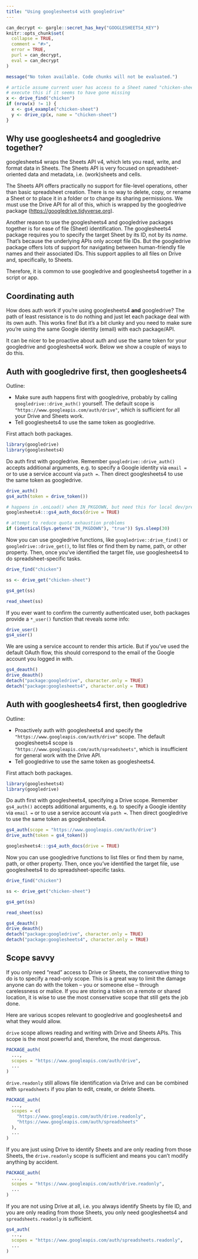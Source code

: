 ```yaml
---
title: "Using googlesheets4 with googledrive"
---
```


```r
can_decrypt <- gargle::secret_has_key("GOOGLESHEETS4_KEY")
knitr::opts_chunk$set(
  collapse = TRUE,
  comment = "#>",
  error = TRUE,
  purl = can_decrypt,
  eval = can_decrypt
)
```

```r
message("No token available. Code chunks will not be evaluated.")
```

```r
# article assume current user has access to a Sheet named "chicken-sheet"
# execute this if it seems to have gone missing
x <- drive_find("chicken")
if (nrow(x) != 1) {
  x <- gs4_example("chicken-sheet")
  y <- drive_cp(x, name = "chicken-sheet")
}
```

## Why use googlesheets4 and googledrive together?

googlesheets4 wraps the Sheets API v4, which lets you read, write, and format data in Sheets. The Sheets API is very focused on spreadsheet-oriented data and metadata, i.e. (work)sheets and cells.

The Sheets API offers practically no support for file-level operations, other than basic spreadsheet creation. There is no way to delete, copy, or rename a Sheet or to place it in a folder or to change its sharing permissions. We must use the Drive API for all of this, which is wrapped by the googledrive package (<https://googledrive.tidyverse.org>).

Another reason to use the googlesheets4 and googledrive packages together is for ease of file (Sheet) identification. The googlesheets4 package requires you to specify the target Sheet by its ID, not by its *name*. That's because the underlying APIs only accept file IDs. But the googledrive package offers lots of support for navigating between human-friendly file names and their associated IDs. This support applies to all files on Drive and, specifically, to Sheets.

Therefore, it is common to use googledrive and googlesheets4 together in a script or app.

## Coordinating auth

How does auth work if you're using googlesheets4 **and** googledrive? The path of least resistance is to do nothing and just let each package deal with its own auth. This works fine! But it's a bit clunky and you need to make sure you're using the same Google identity (email) with each package/API.

It can be nicer to be proactive about auth and use the same token for your googledrive and googlesheets4 work. Below we show a couple of ways to do this.

## Auth with googledrive first, then googlesheets4

Outline:

  * Make sure auth happens first with googledrive, probably by calling `googledrive::drive_auth()` yourself. The default scope is `"https://www.googleapis.com/auth/drive"`, which is sufficient for all your Drive and Sheets work.
  * Tell googlesheets4 to use the same token as googledrive.

First attach both packages.

```r
library(googledrive)
library(googlesheets4)
```

Do auth first with googledrive. Remember `googledrive::drive_auth()` accepts additional arguments, e.g. to specify a Google identity via `email =` or to use a service account via `path =`. Then direct googlesheets4 to use the same token as googledrive.

```r
drive_auth()
gs4_auth(token = drive_token())
```

```r
# happens in .onLoad() when IN_PKGDOWN, but need this for local dev/preview
googlesheets4:::gs4_auth_docs(drive = TRUE) 

# attempt to reduce quota exhaustion problems
if (identical(Sys.getenv("IN_PKGDOWN"), "true")) Sys.sleep(30)
```

Now you can use googledrive functions, like `googledrive::drive_find()` or `googledrive::drive_get()`, to list files or find them by name, path, or other property. Then, once you've identified the target file, use googlesheets4 to do spreadsheet-specific tasks.

```r
drive_find("chicken")

ss <- drive_get("chicken-sheet")

gs4_get(ss)

read_sheet(ss)
```

If you ever want to confirm the currently authenticated user, both packages provide a `*_user()` function that reveals some info:

```r
drive_user()
gs4_user()
```

We are using a service account to render this article. But if you've used the default OAuth flow, this should correspond to the email of the Google account you logged in with.

```r
gs4_deauth()
drive_deauth()
detach("package:googledrive", character.only = TRUE)
detach("package:googlesheets4", character.only = TRUE)
```

## Auth with googlesheets4 first, then googledrive

Outline:

  * Proactively auth with googlesheets4 and specify the `"https://www.googleapis.com/auth/drive"` scope. The default googlesheets4 scope is `"https://www.googleapis.com/auth/spreadsheets"`, which is insufficient for general work with the Drive API.
  * Tell googledrive to use the same token as googlesheets4.

First attach both packages.

```r
library(googlesheets4)
library(googledrive)
```

Do auth first with googlesheets4, specifying a Drive scope. Remember `gs4_auth()` accepts additional arguments, e.g. to specify a Google identity via `email =` or to use a service account via `path =`. Then direct googledrive to use the same token as googlesheets4.

```r
gs4_auth(scope = "https://www.googleapis.com/auth/drive")
drive_auth(token = gs4_token())
```

```r
googlesheets4:::gs4_auth_docs(drive = TRUE)
```

Now you can use googledrive functions to list files or find them by name, path, or other property. Then, once you've identified the target file, use googlesheets4 to do spreadsheet-specific tasks.

```r
drive_find("chicken")

ss <- drive_get("chicken-sheet")

gs4_get(ss)

read_sheet(ss)
```

```r
gs4_deauth()
drive_deauth()
detach("package:googledrive", character.only = TRUE)
detach("package:googlesheets4", character.only = TRUE)
```

## Scope savvy

If you only need "read" access to Drive or Sheets, the conservative thing to do is to specify a read-only scope. This is a great way to limit the damage anyone can do with the token -- you or someone else -- through carelessness or malice. If you are storing a token on a remote or shared location, it is wise to use the most conservative scope that still gets the job done.

Here are various scopes relevant to googledrive and googlesheets4 and what they would allow.

`drive` scope allows reading and writing with Drive and Sheets APIs. This scope is the most powerful and, therefore, the most dangerous.

```r
PACKAGE_auth(
  ...,
  scopes = "https://www.googleapis.com/auth/drive",
  ...
)
```

`drive.readonly` still allows file identification via Drive and can be combined with `spreadsheets` if you plan to edit, create, or delete Sheets.

```r
PACKAGE_auth(
  ...,
  scopes = c(
    "https://www.googleapis.com/auth/drive.readonly",
    "https://www.googleapis.com/auth/spreadsheets"
  ),
  ...
)
```

If you are just using Drive to identify Sheets and are only reading from those Sheets, the `drive.readonly` scope is sufficient and means you can't modify anything by accident.

```r
PACKAGE_auth(
  ...,
  scopes = "https://www.googleapis.com/auth/drive.readonly",
  ...
)
```

If you are not using Drive at all, i.e. you always identify Sheets by file ID, and you are only reading from those Sheets, you only need googlesheets4 and `spreadsheets.readonly` is sufficient.

```r
gs4_auth(
  ...,
  scopes = "https://www.googleapis.com/auth/spreadsheets.readonly",
  ...
)
```
